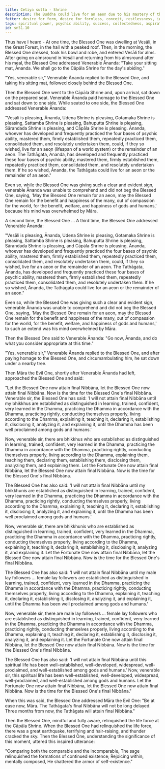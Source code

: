 ```yaml
---
title: Cetiya sutta - Shrine
description: The Buddha could live for an aeon due to his mastery of the four bases of psychic ability, but Ananda is unable to comprehend and the Buddha then gives up the life force at the Cāpāla Shrine.
fetter: desire for form, desire for formless, conceit, restlessness, ignorance
tags: spiritual power, psychic ability, success, collectedness, aspiration, persistence, energy, mind, investigation, reflection, close examination, sn, sn51
id: sn51.10
---
```


Thus have I heard - At one time, the Blessed One was dwelling at Vesāli, in the Great Forest, in the hall with a peaked roof. Then, in the morning, the Blessed One dressed, took his bowl and robe, and entered Vesāli for alms. After going on almsround in Vesāli and returning from his almsround after his meal, the Blessed One addressed Venerable Ānanda: "Take your sitting mat, Ānanda. We shall go to the Cāpāla Shrine for the day's abiding."

"Yes, venerable sir," Venerable Ānanda replied to the Blessed One, and taking his sitting mat, followed closely behind the Blessed One.

Then the Blessed One went to the Cāpāla Shrine and, upon arrival, sat down on the prepared seat. Venerable Ānanda paid homage to the Blessed One and sat down to one side. While seated to one side, the Blessed One addressed Venerable Ānanda:

"Vesāli is pleasing, Ānanda, Udena Shrine is pleasing, Gotamaka Shrine is pleasing, Sattamba Shrine is pleasing, Bahuputta Shrine is pleasing, Sārandada Shrine is pleasing, and Cāpāla Shrine is pleasing. Ānanda, whoever has developed and frequently practiced the four bases of psychic ability, mastered them, firmly established them, repeatedly practiced them, consolidated them, and resolutely undertaken them, could, if they so wished, live for an aeon (lifespan of a world system) or the remainder of an aeon. The Tathāgata, Ānanda, has developed and frequently practiced these four bases of psychic ability, mastered them, firmly established them, repeatedly practiced them, consolidated them, and resolutely undertaken them. If he so wished, Ānanda, the Tathāgata could live for an aeon or the remainder of an aeon."

Even so, while the Blessed One was giving such a clear and evident sign, venerable Ānanda was unable to comprehend and did not beg the Blessed One, saying, 'May the Blessed One remain for an aeon, may the Blessed One remain for the benefit and happiness of the many, out of compassion for the world, for the benefit, welfare, and happiness of gods and humans,' because his mind was overwhelmed by Māra.

A second time, the Blessed One ... A third time, the Blessed One addressed Venerable Ānanda:

"Vesāli is pleasing, Ānanda, Udena Shrine is pleasing, Gotamaka Shrine is pleasing, Sattamba Shrine is pleasing, Bahuputta Shrine is pleasing, Sārandada Shrine is pleasing, and Cāpāla Shrine is pleasing. Ānanda, whoever has developed and frequently practiced the four bases of psychic ability, mastered them, firmly established them, repeatedly practiced them, consolidated them, and resolutely undertaken them, could, if they so wished, live for an aeon or the remainder of an aeon. The Tathāgata, Ānanda, has developed and frequently practiced these four bases of psychic ability, mastered them, firmly established them, repeatedly practiced them, consolidated them, and resolutely undertaken them. If he so wished, Ānanda, the Tathāgata could live for an aeon or the remainder of an aeon."

Even so, while the Blessed One was giving such a clear and evident sign, venerable Ānanda was unable to comprehend and did not beg the Blessed One, saying, 'May the Blessed One remain for an aeon, may the Blessed One remain for the benefit and happiness of the many, out of compassion for the world, for the benefit, welfare, and happiness of gods and humans,' to such an extend was his mind overwhelmed by Māra.

Then the Blessed One said to Venerable Ānanda: "Go now, Ānanda, and do what you consider appropriate at this time."

"Yes, venerable sir," Venerable Ānanda replied to the Blessed One, and after paying homage to the Blessed One, and circumambulating him, he sat down under a nearby tree.

Then Māra the Evil One, shortly after Venerable Ānanda had left, approached the Blessed One and said:

"Let the Blessed One now attain final Nibbāna, let the Blessed One now attain final Nibbāna. Now is the time for the Blessed One's final Nibbāna. Venerable sir, the Blessed One has said: 'I will not attain final Nibbāna until my bhikkhus are established as distinguished in learning, trained, confident, very learned in the Dhamma, practicing the Dhamma in accordance with the Dhamma, practicing rightly, conducting themselves properly, living according to the Dhamma, explaining it, teaching it, declaring it, establishing it, disclosing it, analyzing it, and explaining it, until the Dhamma has been well proclaimed among gods and humans.'

Now, venerable sir, there are bhikkhus who are established as distinguished in learning, trained, confident, very learned in the Dhamma, practicing the Dhamma in accordance with the Dhamma, practicing rightly, conducting themselves properly, living according to the Dhamma, explaining them, teaching them, declaring them, establishing them, disclosing them, analyzing them, and explaining them. Let the Fortunate One now attain final Nibbāna, let the Blessed One now attain final Nibbāna. Now is the time for the Blessed One's final Nibbāna.

The Blessed One has also said: 'I will not attain final Nibbāna until my bhikkhunis are established as distinguished in learning, trained, confident, very learned in the Dhamma, practicing the Dhamma in accordance with the Dhamma, practicing rightly, conducting themselves properly, living according to the Dhamma, explaining it, teaching it, declaring it, establishing it, disclosing it, analyzing it, and explaining it, until the Dhamma has been well proclaimed among gods and humans.'

Now, venerable sir, there are bhikkhunis who are established as distinguished in learning, trained, confident, very learned in the Dhamma, practicing the Dhamma in accordance with the Dhamma, practicing rightly, conducting themselves properly, living according to the Dhamma, explaining it, teaching it, declaring it, establishing it, disclosing it, analyzing it, and explaining it. Let the Fortunate One now attain final Nibbāna, let the Blessed One now attain final Nibbāna. Now is the time for the Blessed One's final Nibbāna.

The Blessed One has also said: 'I will not attain final Nibbāna until my male lay followers ... female lay followers are established as distinguished in learning, trained, confident, very learned in the Dhamma, practicing the Dhamma in accordance with the Dhamma, practicing rightly, conducting themselves properly, living according to the Dhamma, explaining it, teaching it, declaring it, establishing it, disclosing it, analyzing it, and explaining it, until the Dhamma has been well proclaimed among gods and humans.'

Now, venerable sir, there are male lay followers ... female lay followers who are established as distinguished in learning, trained, confident, very learned in the Dhamma, practicing the Dhamma in accordance with the Dhamma, practicing rightly, conducting themselves properly, living according to the Dhamma, explaining it, teaching it, declaring it, establishing it, disclosing it, analyzing it, and explaining it. Let the Fortunate One now attain final Nibbāna, let the Blessed One now attain final Nibbāna. Now is the time for the Blessed One's final Nibbāna.

The Blessed One has also said: 'I will not attain final Nibbāna until this spiritual life has been well-established, well-developed, widespread, well-proclaimed, and well-established among gods and humans.' Now, venerable sir, this spiritual life has been well-established, well-developed, widespread, well-proclaimed, and well-established among gods and humans. Let the Fortunate One now attain final Nibbāna, let the Blessed One now attain final Nibbāna. Now is the time for the Blessed One's final Nibbāna."

When this was said, the Blessed One addressed Māra the Evil One: "Be at ease now, Māra. The Tathāgata's final Nibbāna will not be long delayed. Three months from now, the Tathāgata will attain final Nibbāna."

Then the Blessed One, mindful and fully aware, relinquished the life force at the Cāpāla Shrine. When the Blessed One had relinquished the life force, there was a great earthquake, terrifying and hair-raising, and thunder cracked the sky. Then the Blessed One, understanding the significance of this moment, uttered this inspired utterance:

"Comparing both the comparable and the incomparable,
The sage relinquished the formations of continued existence;
Rejoicing within, mentally composed,
He shattered the armor of self-existence."